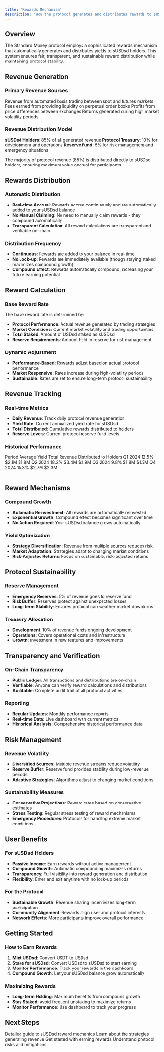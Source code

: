 ---
title: "Rewards Mechanism"
description: "How the protocol generates and distributes rewards to sUSDsd holders"
---

## Overview

The Standard Money protocol employs a sophisticated rewards mechanism that automatically generates and distributes yields to sUSDsd holders. This system ensures fair, transparent, and sustainable reward distribution while maintaining protocol stability.

## Revenue Generation

### Primary Revenue Sources

<Steps>
  <Step title="Basis Trading Profits">
    Revenue from automated basis trading between spot and futures markets
  </Step>
  <Step title="Liquidity Provision Fees">
    Fees earned from providing liquidity on perpetual order books
  </Step>
  <Step title="Cross-Exchange Arbitrage">
    Profits from price differences between exchanges
  </Step>
  <Step title="Volatility Harvesting">
    Returns generated during high market volatility periods
  </Step>
</Steps>

### Revenue Distribution Model

**sUSDsd Holders**: 85% of all generated revenue
**Protocol Treasury**: 10% for development and operations
**Reserve Fund**: 5% for risk management and emergency situations

<Info>
  The majority of protocol revenue (85%) is distributed directly to sUSDsd holders, ensuring maximum value accrual for participants.
</Info>

## Rewards Distribution

### Automatic Distribution
- **Real-time Accrual**: Rewards accrue continuously and are automatically added to your sUSDsd balance
- **No Manual Claiming**: No need to manually claim rewards - they compound automatically
- **Transparent Calculation**: All reward calculations are transparent and verifiable on-chain

### Distribution Frequency
- **Continuous**: Rewards are added to your balance in real-time
- **No Lock-up**: Rewards are immediately available (though staying staked maximizes compound growth)
- **Compound Effect**: Rewards automatically compound, increasing your future earning potential

## Reward Calculation

### Base Reward Rate
The base reward rate is determined by:
- **Protocol Performance**: Actual revenue generated by trading strategies
- **Market Conditions**: Current market volatility and trading opportunities
- **Total Staked**: Amount of USDsd staked as sUSDsd
- **Reserve Requirements**: Amount held in reserve for risk management

### Dynamic Adjustment
- **Performance-Based**: Rewards adjust based on actual protocol performance
- **Market Responsive**: Rates increase during high-volatility periods
- **Sustainable**: Rates are set to ensure long-term protocol sustainability

## Revenue Tracking

### Real-time Metrics
- **Daily Revenue**: Track daily protocol revenue generation
- **Yield Rate**: Current annualized yield rate for sUSDsd
- **Total Distributed**: Cumulative rewards distributed to holders
- **Reserve Levels**: Current protocol reserve fund levels

### Historical Performance

<Table>
  <TableHead>
    <TableRow>
      <TableHeader>Period</TableHeader>
      <TableHeader>Average Yield</TableHeader>
      <TableHeader>Total Revenue</TableHeader>
      <TableHeader>Distributed to Holders</TableHeader>
    </TableRow>
  </TableHead>
  <TableBody>
    <TableRow>
      <TableCell>Q1 2024</TableCell>
      <TableCell>12.5%</TableCell>
      <TableCell>$2.1M</TableCell>
      <TableCell>$1.8M</TableCell>
    </TableRow>
    <TableRow>
      <TableCell>Q2 2024</TableCell>
      <TableCell>18.2%</TableCell>
      <TableCell>$3.4M</TableCell>
      <TableCell>$2.9M</TableCell>
    </TableRow>
    <TableRow>
      <TableCell>Q3 2024</TableCell>
      <TableCell>9.8%</TableCell>
      <TableCell>$1.8M</TableCell>
      <TableCell>$1.5M</TableCell>
    </TableRow>
    <TableRow>
      <TableCell>Q4 2024</TableCell>
      <TableCell>15.3%</TableCell>
      <TableCell>$2.7M</TableCell>
      <TableCell>$2.3M</TableCell>
    </TableRow>
  </TableBody>
</Table>

## Reward Mechanisms

### Compound Growth
- **Automatic Reinvestment**: All rewards are automatically reinvested
- **Exponential Growth**: Compound effect becomes significant over time
- **No Action Required**: Your sUSDsd balance grows automatically

### Yield Optimization
- **Strategy Diversification**: Revenue from multiple sources reduces risk
- **Market Adaptation**: Strategies adapt to changing market conditions
- **Risk-Adjusted Returns**: Focus on sustainable, risk-adjusted returns

## Protocol Sustainability

### Reserve Management
- **Emergency Reserves**: 5% of revenue goes to reserve fund
- **Risk Buffer**: Reserves protect against unexpected losses
- **Long-term Stability**: Ensures protocol can weather market downturns

### Treasury Allocation
- **Development**: 10% of revenue funds ongoing development
- **Operations**: Covers operational costs and infrastructure
- **Growth**: Investment in new features and improvements

## Transparency and Verification

### On-Chain Transparency
- **Public Ledger**: All transactions and distributions are on-chain
- **Verifiable**: Anyone can verify reward calculations and distributions
- **Auditable**: Complete audit trail of all protocol activities

### Reporting
- **Regular Updates**: Monthly performance reports
- **Real-time Data**: Live dashboard with current metrics
- **Historical Analysis**: Comprehensive historical performance data

## Risk Management

### Revenue Volatility
- **Diversified Sources**: Multiple revenue streams reduce volatility
- **Reserve Buffer**: Reserve fund provides stability during low-revenue periods
- **Adaptive Strategies**: Algorithms adjust to changing market conditions

### Sustainability Measures
- **Conservative Projections**: Reward rates based on conservative estimates
- **Stress Testing**: Regular stress testing of reward mechanisms
- **Emergency Procedures**: Protocols for handling extreme market conditions

## User Benefits

### For sUSDsd Holders
- **Passive Income**: Earn rewards without active management
- **Compound Growth**: Automatic compounding maximizes returns
- **Transparency**: Full visibility into reward generation and distribution
- **Flexibility**: Enter and exit anytime with no lock-up periods

### For the Protocol
- **Sustainable Growth**: Revenue sharing incentivizes long-term participation
- **Community Alignment**: Rewards align user and protocol interests
- **Network Effects**: More participants improve overall performance

## Getting Started

### How to Earn Rewards
1. **Mint USDsd**: Convert USDT to USDsd
2. **Stake for sUSDsd**: Convert USDsd to sUSDsd to start earning
3. **Monitor Performance**: Track your rewards in the dashboard
4. **Compound Growth**: Let your sUSDsd balance grow automatically

### Maximizing Rewards
- **Long-term Holding**: Maximum benefits from compound growth
- **Stay Staked**: Avoid frequent unstaking to maximize returns
- **Monitor Performance**: Use dashboard to track your progress

## Next Steps

<Columns cols={2}>
  <Card
    title="sUSDsd Rewards"
    icon="coins"
    href="/protocol-revenue/susdsd-rewards"
  >
    Detailed guide to sUSDsd reward mechanics
  </Card>
  <Card
    title="Yield Strategies"
    icon="chart-line"
    href="/how-usdsd-works/yield-strategies"
  >
    Learn about the strategies generating revenue
  </Card>
  <Card
    title="Quickstart Guide"
    icon="rocket"
    href="/quickstart"
  >
    Get started with earning rewards
  </Card>
  <Card
    title="Risk Management"
    icon="shield-check"
    href="/solution-design/risks"
  >
    Understand protocol risks and mitigations
  </Card>
</Columns>


